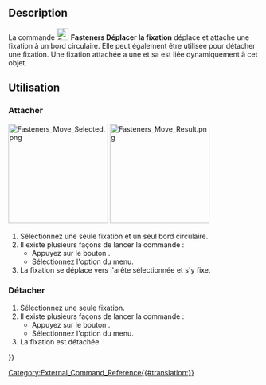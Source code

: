 <languages/>

{{Docnav/fr
|[[Fasteners_Flip/fr|Inverser la fixation]]
|[[Fasteners_Simplify/fr|Simplifier la forme]]
|[[Fasteners_Workbench/fr|Fasteners]]
|IconL=Fasteners_Flip.svg
|IconR=Fasteners_Simplify.svg
|IconC=Fasteners_workbench_icon.svg
}}

{{GuiCommand/fr
|Name=Fasteners Move
|Name/fr=Fasteners Déplacer la fixation
|MenuLocation=Fasteners → Déplacer la fixation
|Workbenches=[[Fasteners_Workbench/fr|Fasteners]]
}}

==Description== 

La commande [[Image:Fasteners_Move.svg|24px]] '''Fasteners Déplacer la fixation''' déplace et attache une fixation à un bord circulaire. Elle peut également être utilisée pour détacher une fixation. Une fixation attachée a une {{PropertyData|Base Object}} et sa {{PropertyData|Placement}} est liée dynamiquement à cet objet.

<span id="Usage"></span>
==Utilisation== 

<span id="Attach"></span>
===Attacher===

[[Image:Fasteners_Move_Selected.png|200px]] [[Image:Fasteners_Move_Result.png|200px]]
{{Caption|À gauche, une fixation et un bord circulaire sont sélectionnés. À droite, la fixation a été déplacée et attachée à l'arête sélectionnée.}}

# Sélectionnez une seule fixation et un seul bord circulaire.
# Il existe plusieurs façons de lancer la commande :
#* Appuyez sur le bouton {{Button|[[Image:Fasteners_Move.svg|16px]] [[Fasteners_Move/fr|Déplacer la fixation]]}}.
#* Sélectionnez l'option {{MenuCommand|Fasteners → [[Image:Fasteners_Move.svg|16px]] Déplacer la fixation}} du menu.
# La fixation se déplace vers l'arête sélectionnée et s'y fixe.

<span id="Detach"></span>
===Détacher===

# Sélectionnez une seule fixation.
# Il existe plusieurs façons de lancer la commande :
#* Appuyez sur le bouton {{Button|[[Image:Fasteners_Move.svg|16px]] [[Fasteners_Move/fr|Déplacer la fixation]]}}.
#* Sélectionnez l'option {{MenuCommand|Fasteners → [[Image:Fasteners_Move.svg|16px]] Déplacer la fixation}} du menu.
# La fixation est détachée.


{{Docnav/fr
|[[Fasteners_Flip/fr|Inverser la fixation]]
|[[Fasteners_Simplify/fr|Simplifier la forme]]
|[[Fasteners_Workbench/fr|Fasteners]]
|IconL=Fasteners_Flip.svg
|IconR=Fasteners_Simplify.svg
|IconC=Fasteners_workbench_icon.svg
}}

[[Category:External_Command_Reference{{#translation:}}]]
{{Fasteners_Tools_navi{{#translation:}}}}